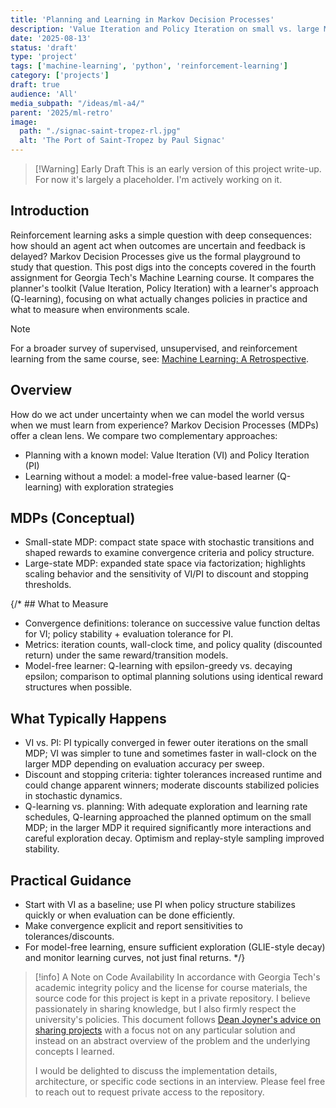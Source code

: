 ```yaml
---
title: 'Planning and Learning in Markov Decision Processes'
description: 'Value Iteration and Policy Iteration on small vs. large MDPs, plus a model-free learner with exploration strategies.'
date: '2025-08-13'
status: 'draft'
type: 'project'
tags: ['machine-learning', 'python', 'reinforcement-learning']
category: ['projects']
draft: true
audience: 'All'
media_subpath: "/ideas/ml-a4/"
parent: '2025/ml-retro'
image:
  path: "./signac-saint-tropez-rl.jpg"
  alt: 'The Port of Saint-Tropez by Paul Signac'
---
```


> [!Warning] Early Draft
> This is an early version of this project write-up. For now it's largely a placeholder. I'm actively working on it.

## Introduction

Reinforcement learning asks a simple question with deep consequences: how should an agent act when outcomes are uncertain and feedback is delayed? Markov Decision Processes give us the formal playground to study that question. This post digs into the concepts covered in the fourth assignment for Georgia Tech's Machine Learning course. It compares the planner's toolkit (Value Iteration, Policy Iteration) with a learner's approach (Q-learning), focusing on what actually changes policies in practice and what to measure when environments scale.

> [!note]
> For a broader survey of supervised, unsupervised, and reinforcement learning from the same course, see: [Machine Learning: A Retrospective](/ideas/2025/ml-retro/).

## Overview

How do we act under uncertainty when we can model the world versus when we must learn from experience? Markov Decision Processes (MDPs) offer a clean lens. We compare two complementary approaches:

- Planning with a known model: Value Iteration (VI) and Policy Iteration (PI)
- Learning without a model: a model-free value-based learner (Q-learning) with exploration strategies

## MDPs (Conceptual)

- Small-state MDP: compact state space with stochastic transitions and shaped rewards to examine convergence criteria and policy structure.
- Large-state MDP: expanded state space via factorization; highlights scaling behavior and the sensitivity of VI/PI to discount and stopping thresholds.

{/* ## What to Measure

- Convergence definitions: tolerance on successive value function deltas for VI; policy stability + evaluation tolerance for PI.
- Metrics: iteration counts, wall-clock time, and policy quality (discounted return) under the same reward/transition models.
- Model-free learner: Q-learning with epsilon-greedy vs. decaying epsilon; comparison to optimal planning solutions using identical reward structures when possible.

## What Typically Happens

- VI vs. PI: PI typically converged in fewer outer iterations on the small MDP; VI was simpler to tune and sometimes faster in wall-clock on the larger MDP depending on evaluation accuracy per sweep.
- Discount and stopping criteria: tighter tolerances increased runtime and could change apparent winners; moderate discounts stabilized policies in stochastic dynamics.
- Q-learning vs. planning: With adequate exploration and learning rate schedules, Q-learning approached the planned optimum on the small MDP; in the larger MDP it required significantly more interactions and careful exploration decay. Optimism and replay-style sampling improved stability.

## Practical Guidance

- Start with VI as a baseline; use PI when policy structure stabilizes quickly or when evaluation can be done efficiently.
- Make convergence explicit and report sensitivities to tolerances/discounts.
- For model-free learning, ensure sufficient exploration (GLIE-style decay) and monitor learning curves, not just final returns. */}

> [!info] A Note on Code Availability
> In accordance with Georgia Tech's academic integrity policy and the license for course materials, the source code for this project is kept in a private repository. I believe passionately in sharing knowledge, but I also firmly respect the university's policies. This document follows [Dean Joyner's advice on sharing projects](https://www.reddit.com/r/OMSCS/comments/zwdwns/comment/j1udv6w/) with a focus not on any particular solution and instead on an abstract overview of the problem and the underlying concepts I learned.
>
> I would be delighted to discuss the implementation details, architecture, or specific code sections in an interview. Please feel free to reach out to request private access to the repository.